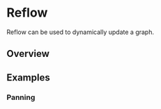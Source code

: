 

# Reflow

Reflow can be used to dynamically update a graph.

## Overview

<BasicReflowExample/>

## Examples

### Panning
<PanningExample/>
